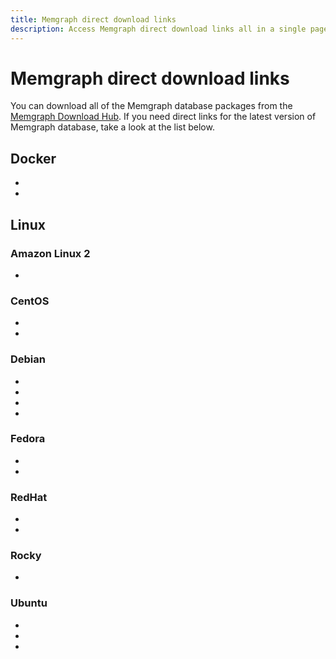 ```yaml
---
title: Memgraph direct download links
description: Access Memgraph direct download links all in a single page. Our documentation is committed to ensuring a smooth developer experience. 
---
```



# Memgraph direct download links

You can download all of the Memgraph database packages from the [Memgraph
Download Hub](https://memgraph.com/download/). If you need direct links for the
latest version of Memgraph database, take a look at the list below.

## Docker
- <LinkClick link="https://download.memgraph.com/memgraph/v2.15.1/docker/memgraph-2.15.1-docker.tar.gz" os="docker" distribution="docker-x86"/>
- <LinkClick link="https://download.memgraph.com/memgraph/v2.15.1/docker-aarch64/memgraph-2.15.1-docker.tar.gz" os="docker" distribution="docker-x86"/>

## Linux

### Amazon Linux 2
- <LinkClick link="https://download.memgraph.com/memgraph/v2.15.1/amzn-2/memgraph-2.15.1_1-1.x86_64.rpm" os="linux" distribution="amazon-2"/>

### CentOS
- <LinkClick link="https://download.memgraph.com/memgraph/v2.15.1/centos-7/memgraph-2.15.1_1-1.x86_64.rpm" os="linux" distribution="centos-7"/>
- <LinkClick link="https://download.memgraph.com/memgraph/v2.15.1/centos-9/memgraph-2.15.1_1-1.x86_64.rpm" os="linux" distribution="centos-9"/>

### Debian
- <LinkClick link="https://download.memgraph.com/memgraph/v2.15.1/debian-11/memgraph_2.15.1-1_amd64.deb" os="linux" distribution="debian-11"/>
- <LinkClick link="https://download.memgraph.com/memgraph/v2.15.1/debian-11-aarch64/memgraph_2.15.1-1_arm64.deb" os="linux" distribution="debian-11-aarch64"/>
- <LinkClick link="https://download.memgraph.com/memgraph/v2.15.1/debian-12/memgraph_2.15.1-1_amd64.deb" os="linux" distribution="debian-12"/>
- <LinkClick link="https://download.memgraph.com/memgraph/v2.15.1/debian-12-aarch64/memgraph_2.15.1-1_arm64.deb" os="linux" distribution="debian-12-aarch64"/>

### Fedora
- <LinkClick link="https://download.memgraph.com/memgraph/v2.15.1/fedora-38/memgraph-2.15.1_1-1.x86_64.rpm" os="linux" distribution="fedora-38"/>
- <LinkClick link="https://download.memgraph.com/memgraph/v2.15.1/fedora-39/memgraph-2.15.1_1-1.x86_64.rpm" os="linux" distribution="fedora-39"/>

### RedHat
- <LinkClick link="https://download.memgraph.com/memgraph/v2.15.1/centos-7/memgraph-2.15.1_1-1.x86_64.rpm" os="linux" distribution="redhat-7"/>
- <LinkClick link="https://download.memgraph.com/memgraph/v2.15.1/centos-9/memgraph-2.15.1_1-1.x86_64.rpm" os="linux" distribution="redhat-9"/>

### Rocky
- <LinkClick link="https://download.memgraph.com/memgraph/v2.15.1/rocky-9.3/memgraph-2.15.1_1-1.x86_64.rpm" os="linux" distribution="rocky-9"/>

### Ubuntu
- <LinkClick link="https://download.memgraph.com/memgraph/v2.15.1/ubuntu-20.04/memgraph_2.15.1-1_amd64.deb" os="linux" distribution="ubuntu-20"/>
- <LinkClick link="https://download.memgraph.com/memgraph/v2.15.1/ubuntu-22.04/memgraph_2.15.1-1_amd64.deb" os="linux" distribution="ubuntu-22"/>
- <LinkClick link="https://download.memgraph.com/memgraph/v2.15.1/ubuntu-22.04-aarch64/memgraph_2.15.1-1_arm64.deb" os="linux" distribution="ubuntu-22-aarch64"/>

